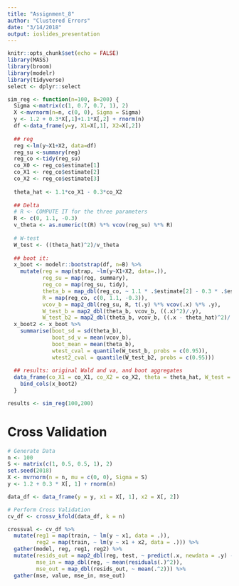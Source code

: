 ```yaml
---
title: "Assignment_8"
author: "Clustered Errors"
date: "3/14/2018"
output: ioslides_presentation
---
```


```r
knitr::opts_chunk$set(echo = FALSE)
library(MASS)
library(broom)
library(modelr)
library(tidyverse)
select <- dplyr::select
```

```r
sim_reg <- function(n=100, B=200) {
  Sigma <-matrix(c(1, 0.7, 0.7, 1), 2)
  X <-mvrnorm(n=n, c(0, 0), Sigma = Sigma)
  y <- 1.2 + 0.3*X[,1]+1.1*X[,2] + rnorm(n)
  df <-data_frame(y=y, X1=X[,1], X2=X[,2])
  
  ## reg
  reg <-lm(y~X1+X2, data=df)
  reg_su <-summary(reg)
  reg_co <-tidy(reg_su)
  co_X0 <- reg_co$estimate[1]
  co_X1 <- reg_co$estimate[2]
  co_X2 <- reg_co$estimate[3]
  
  theta_hat <- 1.1*co_X1 - 0.3*co_X2
  
  ## Delta
  # R <- COMPUTE IT for the three parameters
  R <- c(0, 1.1, -0.3)
  v_theta <- as.numeric(t(R) %*% vcov(reg_su) %*% R)
  
  # W-test
  W_test <- ((theta_hat)^2)/v_theta
  
  ## boot it:
  x_boot <- modelr::bootstrap(df, n=B) %>% 
    mutate(reg = map(strap, ~lm(y~X1+X2, data=.)),
           reg_su = map(reg, summary),
           reg_co = map(reg_su, tidy),
           theta_b = map_dbl(reg_co, ~ 1.1 * .$estimate[2] - 0.3 * .$estimate[3]),
           R = map(reg_co, c(0, 1.1, -0.3)),
           vcov_b = map2_dbl(reg_su, R, t(.y) %*% vcov(.x) %*% .y),
           W_test_b = map2_dbl(theta_b, vcov_b, ((.x)^2)/.y),
           W_test_b2 = map2_dbl(theta_b, vcov_b, ((.x - theta_hat)^2)/.y))
  x_boot2 <- x_boot %>% 
    summarise(boot_sd = sd(theta_b),
              boot_sd_v = mean(vcov_b),
              boot_mean = mean(theta_b),
              wtest_cval = quantile(W_test_b, probs = c(0.95)),
              wtest2_cval = quantile(W_test_b2, probs = c(0.95)))
  
  ## results: original Wald and va, and boot aggregates
  data_frame(co_X1 = co_X1, co_X2 = co_X2, theta = theta_hat, W_test = W_test, var = v_theta) %>% 
    bind_cols(x_boot2)
  }
```

```r
results <- sim_reg(100,200)
```


# Cross Validation

```r
# Generate Data
n <- 100
S <- matrix(c(1, 0.5, 0.5, 1), 2)
set.seed(2018)
X <- mvrnorm(n = n, mu = c(0, 0), Sigma = S)
y <- 1.2 + 0.3 * X[, 1] + rnorm(n)

data_df <- data_frame(y = y, x1 = X[, 1], x2 = X[, 2])

# Perform Cross Validation
cv_df <- crossv_kfold(data_df, k = n)

crossval <- cv_df %>%
  mutate(reg1 = map(train, ~ lm(y ~ x1, data = .)),
         reg2 = map(train, ~ lm(y ~ x1 + x2, data = .))) %>%
  gather(model, reg, reg1, reg2) %>%
  mutate(resids_out = map2_dbl(reg, test, ~ predict(.x, newdata = .y) - as_data_frame(.y)$y),
         mse_in = map_dbl(reg, ~ mean(residuals(.)^2)),
         mse_out = map_dbl(resids_out, ~ mean(.^2))) %>%
  gather(mse, value, mse_in, mse_out)
```

